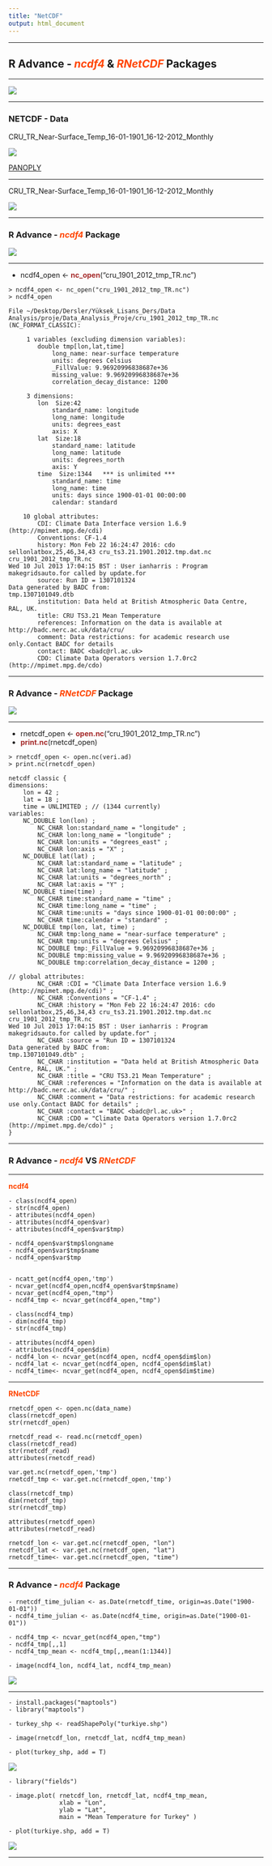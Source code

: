 ```yaml
---
title: "NetCDF"
output: html_document
---
```


***

## **R Advance - <span style="color:orangered">*ncdf4*</span> & <span style="color:orangered">*RNetCDF*</span> Packages**

***

![](Presentation/netcdf_1.png)

***

### NETCDF - Data

CRU_TR_Near-Surface_Temp_16-01-1901_16-12-2012_Monthly

![](Presentation/pnply_a.png)

[PANOPLY](https://www.giss.nasa.gov/tools/panoply/)

***

CRU_TR_Near-Surface_Temp_16-01-1901_16-12-2012_Monthly

![](Presentation/pnply_b.png)

***

### **R Advance - <span style="color:orangered">*ncdf4*</span> Package**

![](Presentation/ncdf4_a.png)

***


- ncdf4_open <- <span style="color:brown">**nc_open**</span>("cru_1901_2012_tmp_TR.nc")


```
> ncdf4_open <- nc_open("cru_1901_2012_tmp_TR.nc")
> ncdf4_open

File ~/Desktop/Dersler/Yüksek_Lisans_Ders/Data Analysis/proje/Data_Analysis_Proje/cru_1901_2012_tmp_TR.nc (NC_FORMAT_CLASSIC):

     1 variables (excluding dimension variables):
        double tmp[lon,lat,time]   
            long_name: near-surface temperature
            units: degrees Celsius
            _FillValue: 9.96920996838687e+36
            missing_value: 9.96920996838687e+36
            correlation_decay_distance: 1200

     3 dimensions:
        lon  Size:42
            standard_name: longitude
            long_name: longitude
            units: degrees_east
            axis: X
        lat  Size:18
            standard_name: latitude
            long_name: latitude
            units: degrees_north
            axis: Y
        time  Size:1344   *** is unlimited ***
            standard_name: time
            long_name: time
            units: days since 1900-01-01 00:00:00
            calendar: standard

    10 global attributes:
        CDI: Climate Data Interface version 1.6.9 (http://mpimet.mpg.de/cdi)
        Conventions: CF-1.4
        history: Mon Feb 22 16:24:47 2016: cdo sellonlatbox,25,46,34,43 cru_ts3.21.1901.2012.tmp.dat.nc cru_1901_2012_tmp_TR.nc
Wed 10 Jul 2013 17:04:15 BST : User ianharris : Program makegridsauto.for called by update.for
        source: Run ID = 1307101324
Data generated by BADC from:
tmp.1307101049.dtb
        institution: Data held at British Atmospheric Data Centre, RAL, UK.
        title: CRU TS3.21 Mean Temperature
        references: Information on the data is available at http://badc.nerc.ac.uk/data/cru/
        comment: Data restrictions: for academic research use only.Contact BADC for details
        contact: BADC <badc@rl.ac.uk>
        CDO: Climate Data Operators version 1.7.0rc2 (http://mpimet.mpg.de/cdo)
```


***

### **R Advance - <span style="color:orangered">*RNetCDF*</span> Package**

![](Presentation/rncdf_a.png)

***

- rnetcdf_open <- <span style="color:brown">**open.nc**</span>("cru_1901_2012_tmp_TR.nc")
- <span style="color:brown">**print.nc**</span>(rnetcdf_open)

```
> rnetcdf_open <- open.nc(veri.ad)
> print.nc(rnetcdf_open)

netcdf classic {
dimensions:
	lon = 42 ;
	lat = 18 ;
	time = UNLIMITED ; // (1344 currently)
variables:
	NC_DOUBLE lon(lon) ;
		NC_CHAR lon:standard_name = "longitude" ;
		NC_CHAR lon:long_name = "longitude" ;
		NC_CHAR lon:units = "degrees_east" ;
		NC_CHAR lon:axis = "X" ;
	NC_DOUBLE lat(lat) ;
		NC_CHAR lat:standard_name = "latitude" ;
		NC_CHAR lat:long_name = "latitude" ;
		NC_CHAR lat:units = "degrees_north" ;
		NC_CHAR lat:axis = "Y" ;
	NC_DOUBLE time(time) ;
		NC_CHAR time:standard_name = "time" ;
		NC_CHAR time:long_name = "time" ;
		NC_CHAR time:units = "days since 1900-01-01 00:00:00" ;
		NC_CHAR time:calendar = "standard" ;
	NC_DOUBLE tmp(lon, lat, time) ;
		NC_CHAR tmp:long_name = "near-surface temperature" ;
		NC_CHAR tmp:units = "degrees Celsius" ;
		NC_DOUBLE tmp:_FillValue = 9.96920996838687e+36 ;
		NC_DOUBLE tmp:missing_value = 9.96920996838687e+36 ;
		NC_DOUBLE tmp:correlation_decay_distance = 1200 ;

// global attributes:
		NC_CHAR :CDI = "Climate Data Interface version 1.6.9 (http://mpimet.mpg.de/cdi)" ;
		NC_CHAR :Conventions = "CF-1.4" ;
		NC_CHAR :history = "Mon Feb 22 16:24:47 2016: cdo sellonlatbox,25,46,34,43 cru_ts3.21.1901.2012.tmp.dat.nc cru_1901_2012_tmp_TR.nc
Wed 10 Jul 2013 17:04:15 BST : User ianharris : Program makegridsauto.for called by update.for" ;
		NC_CHAR :source = "Run ID = 1307101324
Data generated by BADC from:
tmp.1307101049.dtb" ;
		NC_CHAR :institution = "Data held at British Atmospheric Data Centre, RAL, UK." ;
		NC_CHAR :title = "CRU TS3.21 Mean Temperature" ;
		NC_CHAR :references = "Information on the data is available at http://badc.nerc.ac.uk/data/cru/" ;
		NC_CHAR :comment = "Data restrictions: for academic research use only.Contact BADC for details" ;
		NC_CHAR :contact = "BADC <badc@rl.ac.uk>" ;
		NC_CHAR :CDO = "Climate Data Operators version 1.7.0rc2 (http://mpimet.mpg.de/cdo)" ;
}
```

***

### R Advance - <span style="color:orangered">*ncdf4 *</span> VS <span style="color:orangered">*RNetCDF*</span>

***

<span style="color:orangered">**ncdf4**</span>

```
- class(ncdf4_open)
- str(ncdf4_open)
- attributes(ncdf4_open)
- attributes(ncdf4_open$var)
- attributes(ncdf4_open$var$tmp)

- ncdf4_open$var$tmp$longname
- ncdf4_open$var$tmp$name
- ncdf4_open$var$tmp
 
```

```
- ncatt_get(ncdf4_open,'tmp')
- ncvar_get(ncdf4_open,ncdf4_open$var$tmp$name)
- ncvar_get(ncdf4_open,"tmp")
- ncdf4_tmp <- ncvar_get(ncdf4_open,"tmp")

- class(ncdf4_tmp)
- dim(ncdf4_tmp)
- str(ncdf4_tmp)

- attributes(ncdf4_open)
- attributes(ncdf4_open$dim)
- ncdf4_lon <- ncvar_get(ncdf4_open, ncdf4_open$dim$lon)
- ncdf4_lat <- ncvar_get(ncdf4_open, ncdf4_open$dim$lat)
- ncdf4_time<- ncvar_get(ncdf4_open, ncdf4_open$dim$time)

```

***

<span style="color:orangered">**RNetCDF**</span>

```
rnetcdf_open <- open.nc(data_name)
class(rnetcdf_open)
str(rnetcdf_open)

rnetcdf_read <- read.nc(rnetcdf_open)
class(rnetcdf_read)
str(rnetcdf_read)
attributes(rnetcdf_read)

var.get.nc(rnetcdf_open,'tmp')
rnetcdf_tmp <- var.get.nc(rnetcdf_open,'tmp')

class(rnetcdf_tmp)
dim(rnetcdf_tmp)
str(rnetcdf_tmp)

```

```
attributes(rnetcdf_open)
attributes(rnetcdf_read)

rnetcdf_lon <- var.get.nc(rnetcdf_open, "lon")
rnetcdf_lat <- var.get.nc(rnetcdf_open, "lat")
rnetcdf_time<- var.get.nc(rnetcdf_open, "time")
```


***

### **R Advance - <span style="color:orangered">*ncdf4*</span> Package**

```
- rnetcdf_time_julian <- as.Date(rnetcdf_time, origin=as.Date("1900-01-01")) 
- ncdf4_time_julian <- as.Date(ncdf4_time, origin=as.Date("1900-01-01"))

- ncdf4_tmp <- ncvar_get(ncdf4_open,"tmp")
- ncdf4_tmp[,,1]
- ncdf4_tmp_mean <- ncdf4_tmp[,,mean(1:1344)]

- image(ncdf4_lon, ncdf4_lat, ncdf4_tmp_mean)

```

![](Presentation/Tr_temp_mean.png)


***



```
- install.packages("maptools")
- library("maptools")

- turkey_shp <- readShapePoly("turkiye.shp")

- image(rnetcdf_lon, rnetcdf_lat, ncdf4_tmp_mean)

- plot(turkey_shp, add = T)
```

![](Presentation/shp_tr_mean.png)


```
- library("fields")

- image.plot( rnetcdf_lon, rnetcdf_lat, ncdf4_tmp_mean, 
              xlab = "Lon", 
              ylab = "Lat", 
              main = "Mean Temperature for Turkey" )

- plot(turkiye.shp, add = T) 
```

![](Presentation/Shp_mean_temp.png)

***
